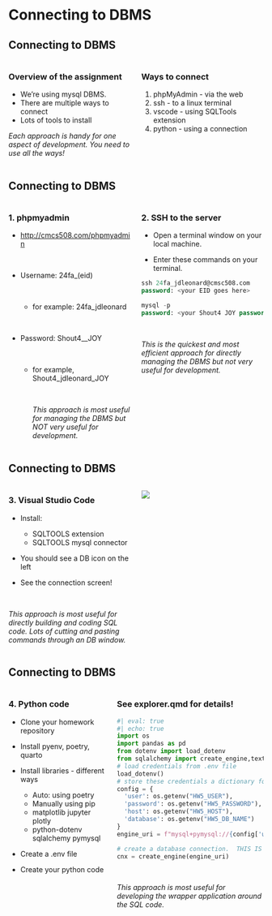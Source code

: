 
# Connecting to DBMS

## Connecting to DBMS

:::: {.columns}
::: {.column width=50%}
###  Overview of the assignment

* We're using mysql DBMS.
* There are multiple ways to connect
* Lots of tools to install

*Each approach is handy for one aspect of development. You need to use all the ways!*

:::
::: {.column width=50%}
### Ways to connect

1. phpMyAdmin - via the web
1. ssh - to a linux terminal
1. vscode - using SQLTools extension
1. python - using a connection

:::
::::

## Connecting to DBMS

:::: {.columns}
::: {.column width=50%}
###  1. phpmyadmin

* <http://cmcs508.com/phpmyadmin>
<p>&nbsp;</p>
* Username:  24fa_(eid)
<p>&nbsp;</p>
    - for example: 24fa_jdleonard
<p>&nbsp;</p>
* Password: Shout4_<eid>_JOY
<p>&nbsp;</p>
    - for example, Shout4_jdleonard_JOY
<p>&nbsp;</p>
*This approach is most useful for managing the DBMS but NOT very useful for development.*

:::
::: {.column width=50%}
### 2. SSH to the server

* Open a terminal window on your local machine.

* Enter these commands on your terminal.

```sql
ssh 24fa_jdleonard@cmsc508.com
password: <your EID goes here>

mysql -p
password: <your Shout4 JOY password>
```

<p>&nbsp;</p>
*This is the quickest and most efficient approach for directly managing the DBMS but not very useful for development.*

:::
::::

## Connecting to DBMS

:::: {.columns}
::: {.column width=50%}
###  3. Visual Studio Code

* Install:

    * SQLTOOLS extension
    * SQLTOOLS mysql connector

* You should see a DB icon on the left

* See the connection screen!

<p>&nbsp;</p>
*This approach is most useful for directly building and coding SQL code.  Lots of cutting and pasting commands through an DB window.*

:::
::: {.column width=50%}


![](assets/L13-vscode-db-connect.png)

:::
::::

## Connecting to DBMS

:::: {.columns}
::: {.column width=40%}
### 4. Python code

* Clone your homework repository

* Install pyenv, poetry, quarto

* Install libraries - different ways

    * Auto: using poetry
    * Manually using pip
    * matplotlib jupyter plotly
    * python-dotenv sqlalchemy pymysql

* Create a .env file

* Create your python code

:::
::: {.column width=60%}
### See explorer.qmd for details!

```python
#| eval: true
#| echo: true
import os
import pandas as pd
from dotenv import load_dotenv
from sqlalchemy import create_engine,text
# load credentials from .env file
load_dotenv()
# store these credentials a dictionary for later reference
config = {
  'user': os.getenv("HW5_USER"),
  'password': os.getenv("HW5_PASSWORD"),
  'host': os.getenv("HW5_HOST"),
  'database': os.getenv("HW5_DB_NAME")
}
engine_uri = f"mysql+pymysql://{config['user']}:{config['password']}@{config['host']}/{config['database']}"

# create a database connection.  THIS IS THE ACTUAL CONNECTION!
cnx = create_engine(engine_uri)
```
<p>&nbsp;</p>
*This approach is most useful for developing the wrapper application around the SQL code.*

:::
::::

